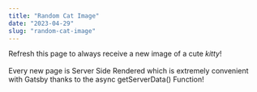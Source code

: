 ```yaml
---
title: "Random Cat Image"
date: "2023-04-29"
slug: "random-cat-image"
---
```


Refresh this page to always receive a new image of a cute _kitty_!\
\
Every new page is Server Side Rendered which is extremely convenient with Gatsby thanks to the async getServerData() Function!
